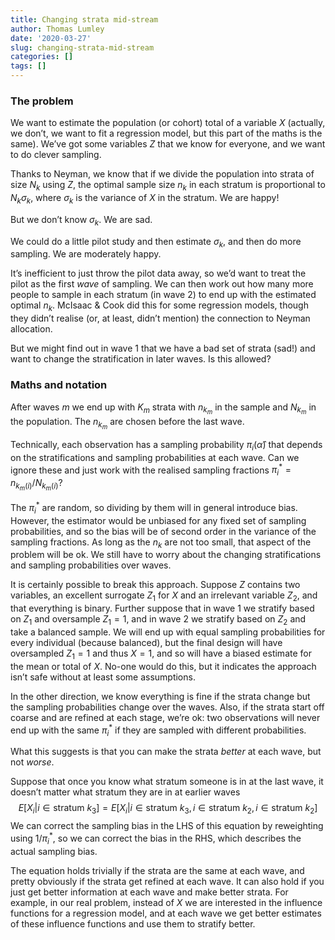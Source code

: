 ```yaml
---
title: Changing strata mid-stream
author: Thomas Lumley
date: '2020-03-27'
slug: changing-strata-mid-stream
categories: []
tags: []
---
```


### The problem

We want to estimate the population (or cohort) total of a variable $X$ (actually, we don't, we want to fit a regression model, but this part of the maths is the same).  We've got some variables $Z$ that we know for everyone, and we want to do clever sampling.

Thanks to Neyman, we know that if we divide the population into strata of size $N_k$ using $Z$, the optimal sample size $n_k$ in each stratum is proportional to $N_k\sigma_k$, where $\sigma_k$ is the variance of $X$ in the stratum. We are happy!

But we don't know $\sigma_k$. We are sad.

We could do a little pilot study and then estimate $\sigma_k$, and then do more sampling. We are moderately happy. 

It's inefficient to just throw the pilot data away, so we'd want to treat the pilot as the first *wave* of sampling. We can then work out how many more people to sample in each stratum (in wave 2) to end up with the estimated optimal $n_k$.  McIsaac & Cook did this for some regression models, though they didn't realise (or, at least, didn't mention) the connection to Neyman allocation. 

But we might find out in wave 1 that we have a bad set of strata (sad!) and want to change the stratification in later waves.  Is this allowed?

### Maths and notation

After waves $m$ we end up with $K_m$ strata with $n_{k_m}$ in the sample and $N_{k_m}$ in the population.  The $n_{k_m}$ are chosen before the last wave. 

Technically, each observation has a sampling probability $\pi_i(\hat\alpha)$ that depends on the stratifications and sampling probabilities at each wave. Can we ignore these and just work with the realised sampling fractions $\pi^*_i= n_{{k_m}(i)}/N_{{k_m}(i)}$?


The $\pi_i^*$ are random, so dividing by them will in general introduce bias. However, the estimator would be unbiased for any fixed set of sampling probabilities, and so the bias will be of second order in the variance of the sampling  fractions.  As long as the $n_k$ are not too small, that aspect of the problem will be ok. We still have to worry about the changing stratifications and sampling probabilities over waves.

It is certainly possible to break this approach.  Suppose $Z$ contains two variables, an excellent surrogate $Z_1$ for $X$ and an irrelevant variable $Z_2$, and that everything is binary.  Further suppose that in wave 1 we stratify based on $Z_1$ and oversample $Z_1=1$, and in wave 2 we stratify based on $Z_2$ and take a balanced sample.  We will end up with equal sampling probabilities for every individual (because balanced), but the final design will have oversampled $Z_1=1$ and thus $X=1$, and so will have a biased estimate for the mean or total of $X$.  No-one would do this, but it indicates the approach isn't safe without at least some assumptions.  

In the other direction, we know everything is fine if the strata change but the sampling probabilities change over the waves. Also,  if the strata start off coarse and are refined at each stage, we're ok: two observations will never end up with the same $\pi_i^*$ if they are sampled with different probabilities.

What this suggests is that you can make the strata *better* at each wave, but not *worse*.

Suppose that once you know what stratum someone is in at the last wave, it doesn't matter what stratum they are in at earlier waves
$$E[X_i | i\in\textrm{stratum $k_3$}]=E[X_i | i\in\textrm{stratum $k_3$}, i\in\textrm{stratum $k_2$},i\in\textrm{stratum $k_2$}]$$
We can correct the sampling bias in the LHS of this equation by reweighting using $1/\pi^*_{i}$, so we can correct the bias in the RHS, which describes the actual sampling bias.


The equation holds trivially if the strata are the same at each wave, and pretty obviously if the strata get refined at each wave. It can also hold if you just get better information at each wave and make better strata.  For example, in our real problem, instead of $X$ we are interested in the influence functions for a regression model, and at each wave we get better estimates of these influence functions and use them to stratify better. 

